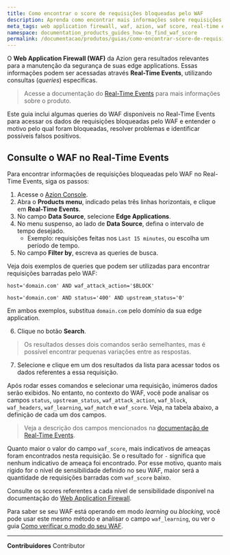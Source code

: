 ```yaml
---
title: Como encontrar o score de requisições bloqueadas pelo WAF
description: Aprenda como encontrar mais informações sobre requisições bloqueadas pelo WAF na Azion.
meta_tags: web application firewall, waf, azion, waf score, real-time events, edge firewall
namespace: documentation_products_guides_how-to_find_waf_score
permalink: /documentacao/produtos/guias/como-encontrar-score-de-requisicoes-bloqueadas-pelo-waf/
---
```


O **Web Application Firewall (WAF)** da Azion gera resultados relevantes para a manutenção da segurança de suas edge applications. Essas informações podem ser acessadas através **Real-Time Events**, utilizando consultas (*queries*) específicas.

> Acesse a documentação do [Real-Time Events](/pt-br/documentacao/produtos/observe/real-time-events/) para mais informações sobre o produto.

Este guia inclui algumas queries do WAF disponíveis no Real-Time Events para acessar os dados de requisições bloqueadas pelo WAF e entender o motivo pelo qual foram bloqueadas, resolver problemas e identificar possíveis falsos positivos.

## Consulte o WAF no Real-Time Events

Para encontrar informações de requisições bloqueadas pelo WAF no Real-Time Events, siga os passos:

1. Acesse o [Azion Console](https://console.azion.com).
2. Abra o **Products menu**, indicado pelas três linhas horizontais, e clique em **Real-Time Events**.
3. No campo **Data Source**, selecione **Edge Applications**.
4. No menu suspenso, ao lado de **Data Source**, defina o intervalo de tempo desejado.
	- Exemplo: requisições feitas nos `Last 15 minutes`, ou escolha um período de tempo.
5. No campo **Filter by**, escreva as queries de busca.

Veja dois exemplos de queries que podem ser utilizadas para encontrar requisições barradas pelo WAF:

`host='domain.com' AND waf_attack_action='$BLOCK'`

`host='domain.com' AND status='400' AND upstream_status='0'`

Em ambos exemplos, substitua `domain.com` pelo domínio da sua edge application.

6. Clique no botão **Search**.

> Os resultados desses dois comandos serão semelhantes, mas é possível encontrar pequenas variações entre as respostas.

7. Selecione e clique em um dos resultados da lista para acessar todos os dados referentes a essa requisição.

Após rodar esses comandos e selecionar uma requisição, inúmeros dados serão exibidos. No entanto, no contexto do WAF, você pode analisar os campos `status`, `upstream_status`, `waf_attack_action`, `waf_block`, `waf_headers`, `waf_learning`, `waf_match` e `waf_score`. Veja, na tabela abaixo, a definição de cada um dos campos.

> Veja a descrição dos campos mencionados na [documentação de Real-Time Events](/pt-br/documentacao/produtos/observe/real-time-events/).

Quanto maior o valor do campo `waf_score`, mais indicativos de ameaças foram encontrados nesta requisição. Se o resultado for `-` significa que nenhum indicativo de ameaça foi encontrado. Por esse motivo, quanto mais rígido for o nível de sensibilidade definido no seu WAF, maior será a quantidade de requisições barradas com `waf_score` baixo.

Consulte os scores referentes a cada nível de sensibilidade disponível na documentação do [Web Application Firewall](/pt-br/documentacao/produtos/secure/edge-firewall/web-application-firewall/).

Para saber se seu WAF está operando em modo *learning* ou *blocking*, você pode usar este mesmo método e analisar o campo `waf_learning`, ou ver o guia [Como verificar o modo do seu WAF](/pt-br/documentacao/produtos/guias/como-verificar-modo-do-seu-waf/).


---


**Contribuidores** <ContributorList>Contributor</ContributorList>
